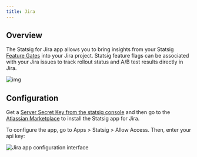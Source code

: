 ```yaml
---
title: Jira
---
```


## Overview
The Statsig for Jira app allows you to bring insights from your Statsig [Feature Gates](/feature-flags/overview) into your Jira project. Statsig feature flags can be associated with your Jira issues to track rollout status and A/B test results directly in Jira.

<Frame>
  <img src="https://user-images.githubusercontent.com/75151332/130303182-c450027d-1a5d-4691-83bc-d3df59dbabb4.gif" alt="img" />
</Frame>

## Configuration
Get a [Server Secret Key from the statsig console](https://console.statsig.com/api_keys) and then go to the [Atlassian Marketplace](https://marketplace.atlassian.com/apps/1225708/statsig-for-jira?hosting=cloud&tab=overview) to install the Statsig app for Jira.

To configure the app, go to Apps > Statsig > Allow Access.  Then, enter your api key:

<Frame>
  <img src="https://user-images.githubusercontent.com/74584483/185266500-4695bad9-b219-4b51-8e88-cc6059799d50.png" alt="Jira app configuration interface" />
</Frame>
